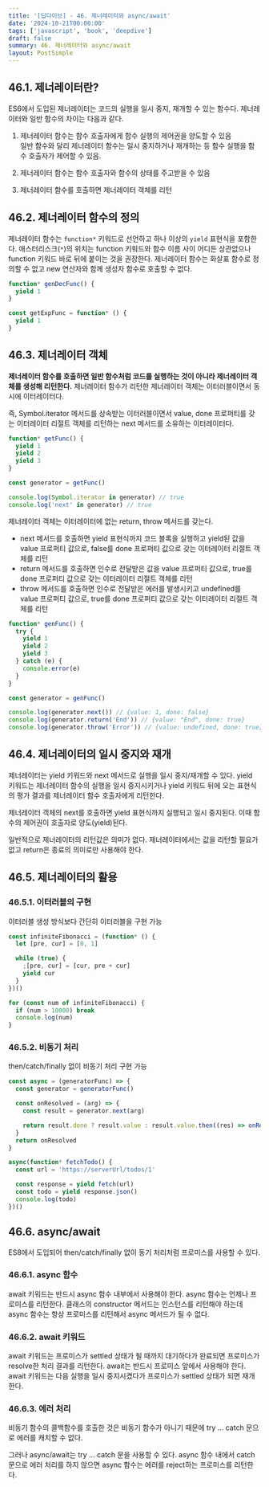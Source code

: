 ```yaml
---
title: '[딥다이브] - 46. 제너레이터와 async/await'
date: '2024-10-21T00:00:00'
tags: ['javascript', 'book', 'deepdive']
draft: false
summary: 46. 제너레이터와 async/await
layout: PostSimple
---
```


## 46.1. 제너레이터란?

ES6에서 도입된 제너레이터는 코드의 실행을 일시 중지, 재개할 수 있는 함수다. 제너레이터와 일반 함수의 차이는 다음과 같다.

1. 제너레이터 함수는 함수 호출자에게 함수 실행의 제어권을 양도할 수 있음  
   일반 함수와 달리 제너레이터 함수는 일시 중지하거나 재개하는 등 함수 실행을 함수 호출자가 제어할 수 있음.

2. 제너레이터 함수는 함수 호출자와 함수의 상태를 주고받을 수 있음

3. 제너레이터 함수를 호출하면 제너레이터 객체를 리턴

## 46.2. 제너레이터 함수의 정의

제너레이터 함수는 `function*` 키워드로 선언하고 하나 이상의 `yield` 표현식을 포함한다. 애스터리스크(`*`)의 위치는 function 키워드와 함수 이름 사이 어디든 상관없으나 function 키워드 바로 뒤에 붙이는 것을 권장한다. 제너레이터 함수는 화살표 함수로 정의할 수 없고 new 연산자와 함께 생성자 함수로 호출할 수 없다.

```js
function* genDecFunc() {
  yield 1
}

const getExpFunc = function* () {
  yield 1
}
```

## 46.3. 제너레이터 객체

**제너레이터 함수를 호출하면 일반 함수처럼 코드를 실행하는 것이 아니라 제너레이터 객체를 생성해 리턴한다.** 제너레이터 함수가 리턴한 제너레이터 객체는 이터러블이면서 동시에 이터레이터다.

즉, Symbol.iterator 메서드를 상속받는 이터러블이면서 value, done 프로퍼티를 갖는 이터레이터 리절트 객체를 리턴하는 next 메서드를 소유하는 이터레이터다.

```js
function* getFunc() {
  yield 1
  yield 2
  yield 3
}

const generator = getFunc()

console.log(Symbol.iterator in generator) // true
console.log('next' in generator) // true
```

제너레이터 객체는 이터레이터에 없는 return, throw 메서드를 갖는다.

- next 메서드를 호출하면 yield 표현식까지 코드 블록을 실행하고 yield된 값을 value 프로퍼티 값으로, false를 done 프로퍼티 값으로 갖는 이터레이터 리절트 객체를 리턴
- return 메서드를 호출하면 인수로 전달받은 값을 value 프로퍼티 값으로, true를 done 프로퍼티 값으로 갖는 이터레이터 리절트 객체를 리턴
- throw 메서드를 호출하면 인수로 전달받은 에러를 발생시키고 undefined를 value 프로퍼티 값으로, true를 done 프로퍼티 값으로 갖는 이터레이터 리절트 객체를 리턴

```js
function* genFunc() {
  try {
    yield 1
    yield 2
    yield 3
  } catch (e) {
    console.error(e)
  }
}

const generator = genFunc()

console.log(generator.next()) // {value: 1, done: false}
console.log(generator.return('End')) // {value: "End", done: true}
console.log(generator.throw('Error')) // {value: undefined, done: true}
```

## 46.4. 제너레이터의 일시 중지와 재개

제너레이터는 yield 키워드와 next 메서드로 실행을 일시 중지/재개할 수 있다. yield 키워드는 제너레이터 함수의 실행을 일시 중지시키거나 yield 키워드 뒤에 오는 표현식의 평가 결과를 제너레이터 함수 호출자에게 리턴한다.

제너레이터 객체의 next를 호출하면 yield 표현식까지 실행되고 일시 중지된다. 이때 함수의 제어권이 호출자로 양도(yield)된다.

일반적으로 제너레이터의 리턴값은 의미가 없다. 제너레이터에서는 값을 리턴할 필요가 없고 return은 종료의 의미로만 사용해야 한다.

## 46.5. 제너레이터의 활용

### 46.5.1. 이터러블의 구현

이터러블 생성 방식보다 간단히 이터러블을 구현 가능

```js
const infiniteFibonacci = (function* () {
  let [pre, cur] = [0, 1]

  while (true) {
    ;[pre, cur] = [cur, pre + cur]
    yield cur
  }
})()

for (const num of infiniteFibonacci) {
  if (num > 10000) break
  console.log(num)
}
```

### 46.5.2. 비동기 처리

then/catch/finally 없이 비동기 처리 구현 가능

```js
const async = (generatorFunc) => {
  const generator = generatorFunc()

  const onResolved = (arg) => {
    const result = generator.next(arg)

    return result.done ? result.value : result.value.then((res) => onResolved(res))
  }
  return onResolved
}

async(function* fetchTodo() {
  const url = 'https://serverUrl/todos/1'

  const response = yield fetch(url)
  const todo = yield response.json()
  console.log(todo)
})()
```

## 46.6. async/await

ES8에서 도입되어 then/catch/finally 없이 동기 처리처럼 프로미스를 사용할 수 있다.

### 46.6.1. async 함수

await 키워드는 반드시 async 함수 내부에서 사용해야 한다. async 함수는 언제나 프로미스를 리턴한다. 클래스의 constructor 메서드는 인스턴스를 리턴해야 하는데 async 함수는 항상 프로미스를 리턴해서 async 메서드가 될 수 없다.

### 46.6.2. await 키워드

await 키워드는 프로미스가 settled 상태가 될 때까지 대기하다가 완료되면 프로미스가 resolve한 처리 결과를 리턴한다. await는 반드시 프로미스 앞에서 사용해야 한다. await 키워드는 다음 실행을 일시 중지시켰다가 프로미스가 settled 상태가 되면 재개한다.

### 46.6.3. 에러 처리

비동기 함수의 콜백함수를 호출한 것은 비동기 함수가 아니기 때문에 try ... catch 문으로 에러를 캐치할 수 없다.

그러나 async/await는 try ... catch 문을 사용할 수 있다. async 함수 내에서 catch 문으로 에러 처리를 하지 않으면 async 함수는 에러를 reject하는 프로미스를 리턴한다.
